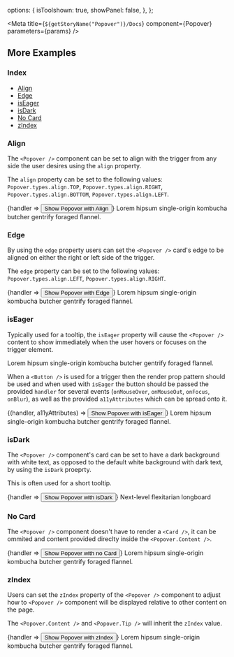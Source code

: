 
  options: {
    isToolshown: true,
    showPanel: false,
  },
};

<Meta title={`${getStoryName("Popover")}/Docs`} component={Popover} parameters={params} />

<Description markdown={Readme} />

## More Examples

### Index

- <a href="#align">Align</a>
- <a href="#edge">Edge</a>
- <a href="#iseager">isEager</a>
- <a href="#isdark">isDark</a>
- <a href="#no-card">No Card</a>
- <a href="#zindex">zIndex</a>

### Align

The `<Popover />` component can be set to align with the trigger from any side the user desires using the `align` property.

The `align` property can be set to the following values: <br />
`Popover.types.align.TOP`, `Popover.types.align.RIGHT`, `Popover.types.align.BOTTOM`, `Popover.types.align.LEFT`.

<!-- prettier-ignore -->
<Canvas isExpanded>
<Popover align={Popover.types.align.RIGHT}>
  <Popover.Trigger>
    {handler => <Button onClick={handler}>Show Popover with Align</Button>}
  </Popover.Trigger>
  <Popover.Content>
    <Popover.Card>Lorem hipsum single-origin kombucha butcher gentrify foraged flannel.</Popover.Card>
  </Popover.Content>
  <Popover.Tip />
</Popover>
</Canvas>

### Edge

By using the `edge` property users can set the `<Popover />` card's edge to be aligned on either the right or left side of the trigger.

The `edge` property can be set to the following values: <br />
`Popover.types.align.LEFT`, `Popover.types.align.RIGHT`.

<!-- prettier-ignore -->
<Canvas isExpanded>
<Popover edge={Popover.types.align.LEFT}>
  <Popover.Trigger>
    {handler => <Button onClick={handler}>Show Popover with Edge</Button>}
  </Popover.Trigger>
  <Popover.Content>
    <Popover.Card>Lorem hipsum single-origin kombucha butcher gentrify foraged flannel.</Popover.Card>
  </Popover.Content>
  <Popover.Tip />
</Popover>
</Canvas>

### isEager

Typically used for a tooltip, the `isEager` property will cause the `<Popover />` content to show immediately when the user hovers or focuses on the trigger element.

<!-- prettier-ignore -->
<Canvas isExpanded>
<Popover isEager>
  <Popover.Trigger>
    <Icon />
  </Popover.Trigger>
  <Popover.Content>
    <Popover.Card>Lorem hipsum single-origin kombucha butcher gentrify foraged flannel.</Popover.Card>
  </Popover.Content>
  <Popover.Tip />
</Popover>
</Canvas>

When a `<Button />` is used for a trigger then the render prop pattern should be used and when used with `isEager` the button should be passed the provided `handler` for several events (`onMouseOver`, `onMouseOut`, `onFocus`, `onBlur`), as well as the provided `a11yAttributes` which can be spread onto it.

<!-- prettier-ignore -->
<Canvas isExpanded>
<Popover isEager>
  <Popover.Trigger>
    {(handler, a11yAttributes) => <Button onMouseOver={handler} onMouseOut={handler} onFocus={handler} onBlur={handler} {...a11yAttributes}>Show Popover with isEager</Button>}
  </Popover.Trigger>
  <Popover.Content>
    <Popover.Card>Lorem hipsum single-origin kombucha butcher gentrify foraged flannel.</Popover.Card>
  </Popover.Content>
  <Popover.Tip />
</Popover>
</Canvas>

### isDark

The `<Popover />` component's card can be set to have a dark background with white text, as opposed to the default white background with dark text, by using the `isDark` proeprty.

This is often used for a short tooltip.

<!-- prettier-ignore -->
<Canvas isExpanded>
<Popover isDark>
  <Popover.Trigger>
    {handler => <Button onClick={handler}>Show Popover with isDark</Button>}
  </Popover.Trigger>
  <Popover.Content>
    <Popover.Card>Next-level flexitarian longboard</Popover.Card>
  </Popover.Content>
  <Popover.Tip />
</Popover>
</Canvas>

### No Card

The `<Popover />` component doesn't have to render a `<Card />`, it can be ommited and content provided direclty inside the `<Popover.Content />`.

<!-- prettier-ignore -->
<Canvas isExpanded>
<Popover>
  <Popover.Trigger>
    {handler => <Button onClick={handler}>Show Popover with no Card</Button>}
  </Popover.Trigger>
  <Popover.Content>Lorem hipsum single-origin kombucha butcher gentrify foraged flannel.</Popover.Content>
</Popover>
</Canvas>

### zIndex

Users can set the `zIndex` property of the `<Popover />` component to adjust how to `<Popover />` component will be displayed relative to other content on the page.

The `<Popover.Content />` and `<Popover.Tip />` will inherit the `zIndex` value.

<!-- prettier-ignore -->
<Canvas isExpanded>
<Popover zIndex={9}>
  <Popover.Trigger>
    {handler => <Button onClick={handler}>Show Popover with zIndex</Button>}
  </Popover.Trigger>
  <Popover.Content>
    <Popover.Card>Lorem hipsum single-origin kombucha butcher gentrify foraged flannel.</Popover.Card>
  </Popover.Content>
  <Popover.Tip />
</Popover>
</Canvas>
